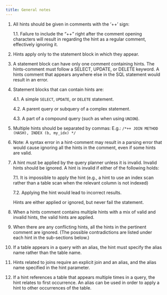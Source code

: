 ---
title: General notes
---


1. All hints should be given in comments with the ‘++’ sign:

    1.1. Failure to include the “++” right after the comment opening characters will result in regarding the hint as a regular comment, effectively ignoring it.
2. Hints apply only to the statement block in which they appear.
3. A statement block can have only one comment containing hints. The hints-comment must follow a SELECT, UPDATE, or DELETE keyword. A hints comment that appears anywhere else in the SQL statement would result in an error.
4. Statement blocks that can contain hints are:

   4.1. A simple `SELECT`, `UPDATE`, or `DELETE` statement.

   4.2. A parent query or subquery of a complex statement.

   4.3. A part of a compound query (such as when using `UNION`).

5. Multiple hints should be separated by commas: E.g.: `/*++ JOIN METHOD (HASH), INDEX (b, my_idx) */`
6. Note: A syntax error in a hint-comment may result in a parsing error that would cause ignoring all the hints in the comment, even if some hints are valid.
7. A hint must be applied by the query planner unless it is invalid. Invalid hints should be ignored. A hint is invalid if either of the following holds:

    7.1. It is impossible to apply the hint (e.g., a hint to use an index scan rather than a table scan when the relevant column is not indexed)
    
    7.2. Applying the hint would lead to incorrect results.

   Hints are either applied or ignored, but never fail the statement.

8. When a hints comment contains multiple hints with a mix of valid and invalid hints, the valid hints are applied.
9. When there are any conflicting hints, all the hints in the pertinent comment are ignored. (The possible contradictions are listed under each hint in the sub-sections below.)
10. If a table appears in a query with an alias, the hint must specify the alias name rather than the table name.
11. Hints related to joins require an explicit join and an alias, and the alias name specified in the hint parameter.
12. If a hint references a table that appears multiple times in a query, the hint relates to first occurrence. An alias can be used in order to apply a hint to other occurrences of the table.

